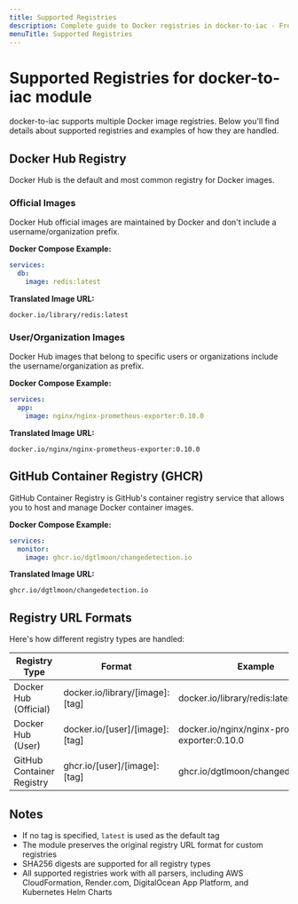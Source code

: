 ```yaml
---
title: Supported Registries
description: Complete guide to Docker registries in docker-to-iac - From official Docker Hub images to GHCR, learn supported formats with practical examples.
menuTitle: Supported Registries
---
```


# Supported Registries for docker-to-iac module

docker-to-iac supports multiple Docker image registries. Below you'll find details about supported registries and examples of how they are handled.

## Docker Hub Registry

Docker Hub is the default and most common registry for Docker images.

### Official Images

Docker Hub official images are maintained by Docker and don't include a username/organization prefix.

**Docker Compose Example:**

```yaml
services: 
  db: 
    image: redis:latest
```

**Translated Image URL:**

```text
docker.io/library/redis:latest 
```

### User/Organization Images

Docker Hub images that belong to specific users or organizations include the username/organization as prefix.

**Docker Compose Example:**

```yaml
services: 
  app: 
    image: nginx/nginx-prometheus-exporter:0.10.0
```

**Translated Image URL:**

```text
docker.io/nginx/nginx-prometheus-exporter:0.10.0
```

## GitHub Container Registry (GHCR)

GitHub Container Registry is GitHub's container registry service that allows you to host and manage Docker container images.

**Docker Compose Example:**

```yaml
services:
  monitor: 
    image: ghcr.io/dgtlmoon/changedetection.io
```

**Translated Image URL:**

```text
ghcr.io/dgtlmoon/changedetection.io
```

## Registry URL Formats

Here's how different registry types are handled:

| Registry Type | Format | Example |
|--------------|--------|---------|
| Docker Hub (Official) | docker.io/library/[image]:[tag] | docker.io/library/redis:latest |
| Docker Hub (User) | docker.io/[user]/[image]:[tag] | docker.io/nginx/nginx-prometheus-exporter:0.10.0 |
| GitHub Container Registry | ghcr.io/[user]/[image]:[tag] | ghcr.io/dgtlmoon/changedetection.io |

## Notes

- If no tag is specified, `latest` is used as the default tag
- The module preserves the original registry URL format for custom registries
- SHA256 digests are supported for all registry types
- All supported registries work with all parsers, including AWS CloudFormation, Render.com, DigitalOcean App Platform, and Kubernetes Helm Charts
